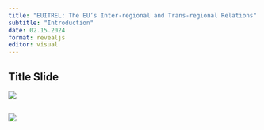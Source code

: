 ```yaml
---
title: "EUITREL: The EU’s Inter-regional and Trans-regional Relations"
subtitle: "Introduction"
date: 02.15.2024
format: revealjs
editor: visual
---
```


## Title Slide

![](images/Yeşil ile Küre Simgesi Gençlik Ağı Konferansı Afiş-3.png)

## ![](images/Week_1_regionalism-2_page-0001.jpg)
